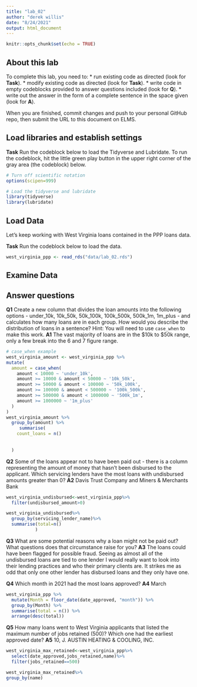 ```yaml
---
title: "lab_02"
author: "derek willis"
date: "8/24/2021"
output: html_document
---
```


```r
knitr::opts_chunk$set(echo = TRUE)
```

## About this lab

To complete this lab, you need to:
* run existing code as directed (look for **Task**).
* modify existing code as directed (look for **Task**).
* write code in empty codeblocks provided to answer questions included (look for **Q**).
* write out the answer in the form of a complete sentence in the space given (look for **A**).

When you are finished, commit changes and push to your personal GitHub repo, then submit the URL to this document on ELMS.

## Load libraries and establish settings

**Task** Run the codeblock below to load the Tidyverse and Lubridate. To run the codeblock, hit the little green play button in the upper right corner of the gray area (the codeblock) below.

```r
# Turn off scientific notation
options(scipen=999)

# Load the tidyverse and lubridate
library(tidyverse)
library(lubridate)
```

## Load Data

Let's keep working with West Virginia loans contained in the PPP loans data.  

**Task** Run the codeblock below to load the data.

```r
west_virginia_ppp <- read_rds("data/lab_02.rds")
```

## Examine Data

## Answer questions

**Q1** Create a new column that divides the loan amounts into the following options - under_10k, 10k_50k, 50k_100k, 100k_500k, 500k_1m, 1m_plus - and calculates how many loans are in each group. How would you describe the distribution of loans in a sentence?
Hint: You will need to use `case_when` to make this work.
**A1** The vast majority of loans are in the $10k to $50k range, only a few break into the 6 and 7 figure range.

```r
# case_when example
west_virginia_amount <- west_virginia_ppp %>%
mutate(
  amount = case_when(
    amount < 10000 ~ 'under_10k',
    amount >= 10000 & amount < 50000 ~ '10k_50k',
    amount >= 50000 & amount < 100000 ~ '50k_100k',
    amount >= 100000 & amount < 500000 ~ '100k_500k',
    amount >= 500000 & amount < 1000000 ~ '500k_1m',
    amount >= 1000000 ~ '1m_plus'
  )
)
west_virginia_amount %>%
  group_by(amount) %>%
     summarise(
    count_loans = n()
   
   
  )
```

**Q2** Some of the loans appear not to have been paid out - there is a column representing the amount of money that hasn't been disbursed to the applicant. Which servicing lenders have the most loans with undisbursed amounts greater than 0?
**A2** Davis Trust Company and Miners & Merchants Bank

```r
west_virginia_undisbursed<-west_virginia_ppp%>% 
  filter(undisbursed_amount>0)

west_virginia_undisbursed%>%
  group_by(servicing_lender_name)%>%
  summarise(total=n()
           )

```

**Q3** What are some potential reasons why a loan might not be paid out? What questions does that circumstance raise for you?
**A3** The loans could have been flagged for possible fraud. Seeing as almost all of the undisbursed loans are tied to one lender I would really want to look into their lending practices and who their primary clients are. It strikes me as odd that only one other lender has disbursed loans and they only have one. 

**Q4** Which month in 2021 had the most loans approved?
**A4** March

```r

west_virginia_ppp %>%
  mutate(Month = floor_date(date_approved, "month")) %>%
  group_by(Month) %>%
  summarise(total = n()) %>%
  arrange(desc(total))

```

**Q5** How many loans went to West Virginia applicants that listed the maximum number of jobs retained (500)? Which one had the earliest approved date?
**A5** 10, J. AUSTIN HEATING & COOLING, INC.

```r

west_virginia_max_retained<-west_virginia_ppp%>% 
  select(date_approved,jobs_retained,name)%>%
  filter(jobs_retained==500)

west_virginia_max_retained%>%
group_by(name)

           


```
